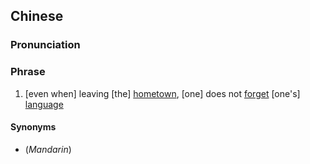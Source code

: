 {{also|离乡无离腔}}
==Chinese==
{{zh-forms|s=离乡无离腔}}

===Pronunciation===
{{zh-pron
|mn=lī hiuⁿ bô lī khiuⁿ
|cat=ph
}}

===Phrase===
{{zh-phrase}}

# [even when] leaving [the] [[hometown]], [one] does not [[forget]] [one's] [[language]]

====Synonyms====
* (''Mandarin'') {{zh-l|離鄉不離腔}}